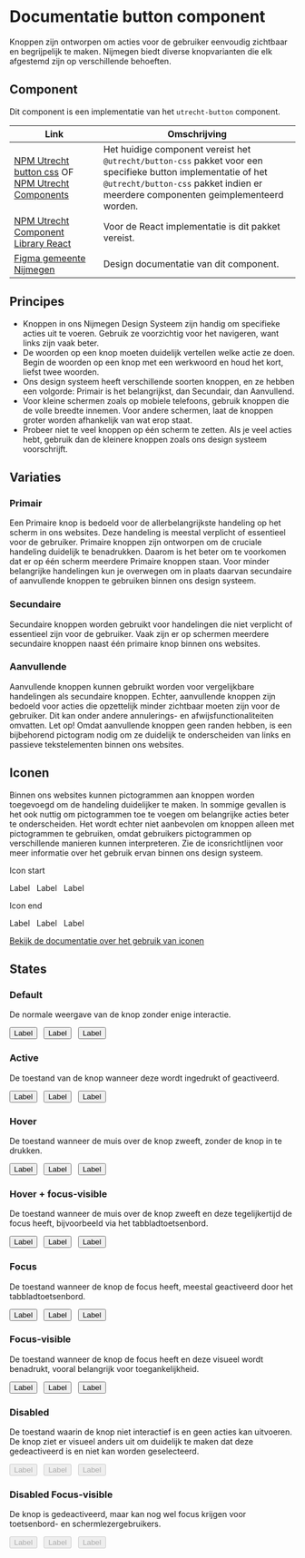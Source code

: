 
# Documentatie button component

Knoppen zijn ontworpen om acties voor de gebruiker eenvoudig zichtbaar en begrijpelijk te maken. Nijmegen biedt diverse knopvarianten die elk afgestemd zijn op verschillende behoeften.

## Component

Dit component is een implementatie van het `utrecht-button` component.

| Link                                                                                                                                           | Omschrijving                                                    |
| ---------------------------------------------------------------------------------------------------------------------------------------------- | --------------------------------------------------------------- |
| [NPM Utrecht button css](https://www.npmjs.com/package/@utrecht/button-css) OF [NPM Utrecht Components](https://www.npmjs.com/package/@utrecht/components)                                                                    | Het huidige component vereist het `@utrecht/button-css` pakket voor een specifieke button implementatie of het `@utrecht/button-css` pakket indien er meerdere componenten geimplementeerd worden. |
| [NPM Utrecht Component Library React](https://www.npmjs.com/package/@utrecht/component-library-react)                                                                    | Voor de React implementatie is dit pakket vereist. |
| [Figma gemeente Nijmegen](https://www.figma.com/design/g3AieWAFD3NtkbDDTTFC30/Novio---Nijmegen-Design-System?node-id=107-129&node-type=canvas) | Design documentatie van dit component.                           |

## Principes

- Knoppen in ons Nijmegen Design Systeem zijn handig om specifieke acties uit te voeren. Gebruik ze voorzichtig voor het navigeren, want links zijn vaak beter.
- De woorden op een knop moeten duidelijk vertellen welke actie ze doen. Begin de woorden op een knop met een werkwoord en houd het kort, liefst twee woorden.
- Ons design systeem heeft verschillende soorten knoppen, en ze hebben een volgorde: Primair is het belangrijkst, dan Secundair, dan Aanvullend.
- Voor kleine schermen zoals op mobiele telefoons, gebruik knoppen die de volle breedte innemen. Voor andere schermen, laat de knoppen groter worden afhankelijk van wat erop staat.
- Probeer niet te veel knoppen op één scherm te zetten. Als je veel acties hebt, gebruik dan de kleinere knoppen zoals ons design systeem voorschrijft.

## Variaties

### Primair

Een Primaire knop is bedoeld voor de allerbelangrijkste handeling op het scherm in ons websites. Deze handeling is meestal verplicht of essentieel voor de gebruiker. Primaire knoppen zijn ontworpen om de cruciale handeling duidelijk te benadrukken. Daarom is het beter om te voorkomen dat er op één scherm meerdere Primaire knoppen staan. Voor minder belangrijke handelingen kun je overwegen om in plaats daarvan secundaire of aanvullende knoppen te gebruiken binnen ons design systeem.

<Canvas of={ButtonStories.Default} sourceState="none" />

### Secundaire

Secundaire knoppen worden gebruikt voor handelingen die niet verplicht of essentieel zijn voor de gebruiker. Vaak zijn er op schermen meerdere secundaire knoppen naast één primaire knop binnen ons websites.

<Canvas of={ButtonStories.Secondary} sourceState="none" />

### Aanvullende

Aanvullende knoppen kunnen gebruikt worden voor vergelijkbare handelingen als secundaire knoppen. Echter, aanvullende knoppen zijn bedoeld voor acties die opzettelijk minder zichtbaar moeten zijn voor de gebruiker. Dit kan onder andere annulerings- en afwijsfunctionaliteiten omvatten. Let op! Omdat aanvullende knoppen geen randen hebben, is een bijbehorend pictogram nodig om ze duidelijk te onderscheiden van links en passieve tekstelementen binnen ons websites.

<Canvas of={ButtonStories.Subtle} sourceState="none" />

## Iconen

Binnen ons websites kunnen pictogrammen aan knoppen worden toegevoegd om de handeling duidelijker te maken. In sommige gevallen is het ook nuttig om pictogrammen toe te voegen om belangrijke acties beter te onderscheiden. Het wordt echter niet aanbevolen om knoppen alleen met pictogrammen te gebruiken, omdat gebruikers pictogrammen op verschillende manieren kunnen interpreteren. Zie de iconsrichtlijnen voor meer informatie over het gebruik ervan binnen ons design systeem.

Icon start
<div className="nijmegen-theme ">
    <div className="css-s230ta">
        <div className="css-xzp052">
            <ButtonStory appearance="Primary" iconBeginning="Tabler example" >Label</ButtonStory> &nbsp;
            <ButtonStory appearance="Secondary" iconBeginning="Tabler example" >Label</ButtonStory> &nbsp;
            <ButtonStory appearance="Subtle" iconBeginning="Tabler example" >Label</ButtonStory> 
        </div>
    </div>
</div>

Icon end
<div className="nijmegen-theme ">
    <div className="css-s230ta">
        <div className="css-xzp052">
            <ButtonStory appearance="Primary" iconEnding="Tabler example" >Label</ButtonStory> &nbsp;
            <ButtonStory appearance="Secondary" iconEnding="Tabler example" >Label</ButtonStory> &nbsp;
            <ButtonStory appearance="Subtle" iconEnding="Tabler example" >Label</ButtonStory> 
        </div>
    </div>
</div>

[Bekijk de documentatie over het gebruik van iconen](?path=/docs/foundations-icons-documentatie--docs)

## States
### Default  
De normale weergave van de knop zonder enige interactie.
<div className="nijmegen-theme ">
    <div className="css-s230ta">
        <div className="css-xzp052">
            <Button>Label</Button> &nbsp;
            <Button appearance="secondary-action-button">Label</Button> &nbsp;
            <Button appearance="subtle-button">Label</Button>
        </div>
    </div>
</div>

### Active
De toestand van de knop wanneer deze wordt ingedrukt of geactiveerd.
<div className="nijmegen-theme ">
    <div className="css-s230ta">
        <div className="css-xzp052">
            <Button className="utrecht-button--active">Label</Button> &nbsp;
            <Button appearance="secondary-action-button" className="utrecht-button--active">Label</Button> &nbsp;
            <Button appearance="subtle-button" className="utrecht-button--active">Label</Button>
        </div>
    </div>
</div>

### Hover
De toestand wanneer de muis over de knop zweeft, zonder de knop in te drukken.
<div className="nijmegen-theme ">
    <div className="css-s230ta">
        <div className="css-xzp052">
            <Button className="utrecht-button--hover">Label</Button> &nbsp;
            <Button appearance="secondary-action-button" className="utrecht-button--hover">Label</Button> &nbsp;
            <Button appearance="subtle-button" className="utrecht-button--hover">Label</Button>
        </div>
    </div>
</div>

### Hover + focus-visible
De toestand wanneer de muis over de knop zweeft en deze tegelijkertijd de focus heeft, bijvoorbeeld via het tabbladtoetsenbord.
<div className="nijmegen-theme ">
    <div className="css-s230ta">
        <div className="css-xzp052">
            <Button className="utrecht-button--hover utrecht-button--focus utrecht-button--focus-visible">Label</Button> &nbsp;
            <Button appearance="secondary-action-button" className="utrecht-button--hover utrecht-button--focus utrecht-button--focus-visible">Label</Button> &nbsp;
            <Button appearance="subtle-button" className="utrecht-button--hover utrecht-button--focus utrecht-button--focus-visible">Label</Button>
        </div>
    </div>
</div>

### Focus
De toestand wanneer de knop de focus heeft, meestal geactiveerd door het tabbladtoetsenbord.
<div className="nijmegen-theme ">
    <div className="css-s230ta">
        <div className="css-xzp052">
            <Button className="utrecht-button--focus">Label</Button> &nbsp;
            <Button appearance="secondary-action-button" className="utrecht-button--focus">Label</Button> &nbsp;
            <Button appearance="subtle-button" className="utrecht-button--focus">Label</Button>
        </div>
    </div>
</div>

### Focus-visible
De toestand wanneer de knop de focus heeft en deze visueel wordt benadrukt, vooral belangrijk voor toegankelijkheid.
<div className="nijmegen-theme ">
    <div className="css-s230ta">
        <div className="css-xzp052">
            <Button className="utrecht-button--focus utrecht-button--focus-visible">Label</Button> &nbsp;
            <Button appearance="secondary-action-button" className="utrecht-button--focus utrecht-button--focus-visible">Label</Button> &nbsp;
            <Button appearance="subtle-button" className="utrecht-button--focus utrecht-button--focus-visible">Label</Button>
        </div>
    </div>
</div>

### Disabled
De toestand waarin de knop niet interactief is en geen acties kan uitvoeren. De knop ziet er visueel anders uit om duidelijk te maken dat deze gedeactiveerd is en niet kan worden geselecteerd.
<div className="nijmegen-theme ">
    <div className="css-s230ta">
        <div className="css-xzp052">
            <Button disabled>Label</Button> &nbsp;
            <Button appearance="secondary-action-button" disabled>Label</Button> &nbsp;
            <Button appearance="subtle-button" disabled>Label</Button>
        </div>
    </div>
</div>

### Disabled Focus-visible
De knop is gedeactiveerd, maar kan nog wel focus krijgen voor toetsenbord- en schermlezergebruikers.
<div className="nijmegen-theme ">
    <div className="css-s230ta">
        <div className="css-xzp052">
            <Button disabled className="utrecht-button--focus utrecht-button--focus-visible">Label</Button> &nbsp;
            <Button disabled appearance="secondary-action-button" className="utrecht-button--focus utrecht-button--focus-visible">Label</Button> &nbsp;
            <Button disabled appearance="subtle-button" className="utrecht-button--focus utrecht-button--focus-visible">Label</Button>
        </div>
    </div>
</div>